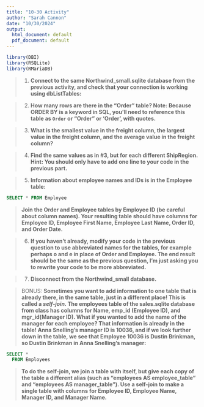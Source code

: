 ---
title: "10-30 Activity"
author: "Sarah Cannon"
date: "10/30/2024"
output:
  html_document: default
  pdf_document: default
---

```{r}
library(DBI)
library(RSQLite)
library(RMariaDB)
```

> 1. **Connect to the same Northwind_small.sqlite database from the previous activity, and check that your connection is working using dbListTables:** 



> 2. **How many rows are there in the "Order" table? Note: Because ORDER BY is a keyword in SQL, you'll need to reference this table as `Order` or "Order" or 'Order', with quotes.**




> 3. **What is the smallest value in the freight column, the largest value in the freight column, and the average value in the freight column? **



> 4. **Find the same values as in #3, but for each different ShipRegion. Hint: You should only have to add one line to your code in the previous part.**




> 5. **Information about employee names and IDs is in the Employee table: ** 

```{sql, connection = db_northwind}
SELECT * FROM Employee
```

> **Join the Order and Employee tables by Employee ID (be careful about column names). Your resulting table should have columns for Employee ID, Employee First Name, Employee Last Name, Order ID, and Order Date. **




> 6. **If you haven't already, modify your code in the previous question to use abbreviated names for the tables, for example perhaps o and e in place of Order and Employee. The end result should be the same as the previous question, I'm just asking you to rewrite your code to be more abbreviated.**



> 7. **Disconnect from the Northwind_small database.**




> BONUS: **Sometimes you want to add information to one table that is already there, in the same table, just in a different place! This is called a _self-join_. The employees table of the sales.sqlite database from class has columns for Name, emp_id (Employee ID), and mgr_id(Manager ID).  What if you wanted to add the name of the manager for each employee?  That information is already in the table! Anna Snelling's manager ID is 10036, and if we look further down in the table, we see that Employee 10036 is Dustin Brinkman, so Dustin Brinkman in Anna Snelling's manager: **


```{sql, connection = db_sales}
SELECT * 
  FROM Employees
```

> **To do the self-join, we join a table with itself, but give each copy of the table a different alias (such as "employees AS employee_table" and "employees AS manager_table").  Use a self-join to make a single table with columns for Employee ID, Employee Name, Manager ID, and Manager Name.** 






